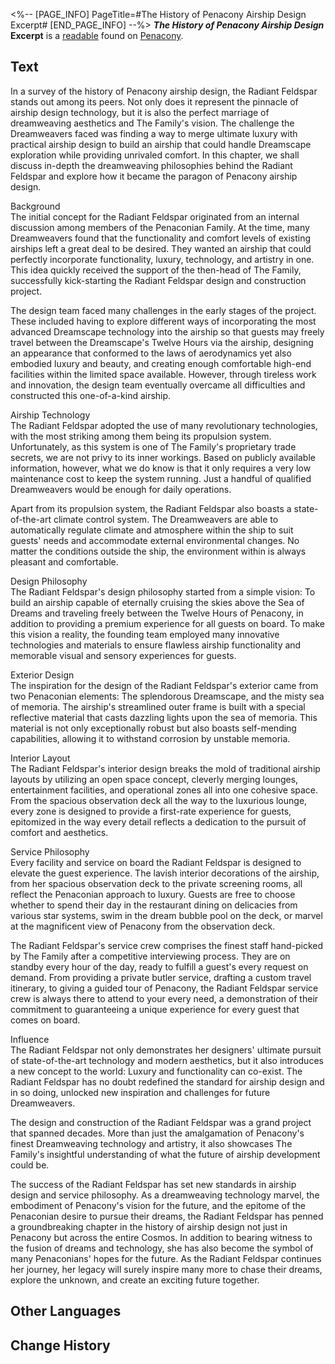 <%-- [PAGE_INFO]
PageTitle=#The History of Penacony Airship Design Excerpt#
[END_PAGE_INFO] --%>
{{Readable Infobox
|id           = 364
|partIds      = 190659
|title        = ''The History of Penacony Airship Design'' Excerpt
|image        = Item Penacony Readable 1.png
|world        = Penacony
|parts        = 1
|author       = <!--to be added-->
|description  = An excerpt on the Radiant Feldspar taken from a book chronicling the historical evolution of airships.
|part1        = ''The History of Penacony Airship Design'' Excerpt
|source1      = {{cx|Source missing}}
|characters   = 
|factions     = Penacony; The Family
}}
'''''The History of Penacony Airship Design'' Excerpt''' is a [[readable]] found on [[Penacony]].
<!--
==Location==
{{Map Embed|<map name>|<marker id>}}
-->
==Text==
In a survey of the history of Penacony airship design, the Radiant Feldspar stands out among its peers. Not only does it represent the pinnacle of airship design technology, but it is also the perfect marriage of dreamweaving aesthetics and The Family's vision. The challenge the Dreamweavers faced was finding a way to merge ultimate luxury with practical airship design to build an airship that could handle Dreamscape exploration while providing unrivaled comfort. In this chapter, we shall discuss in-depth the dreamweaving philosophies behind the Radiant Feldspar and explore how it became the paragon of Penacony airship design.

Background<br />
The initial concept for the Radiant Feldspar originated from an internal discussion among members of the Penaconian Family. At the time, many Dreamweavers found that the functionality and comfort levels of existing airships left a great deal to be desired. They wanted an airship that could perfectly incorporate functionality, luxury, technology, and artistry in one. This idea quickly received the support of the then-head of The Family, successfully kick-starting the Radiant Feldspar design and construction project.

The design team faced many challenges in the early stages of the project. These included having to explore different ways of incorporating the most advanced Dreamscape technology into the airship so that guests may freely travel between the Dreamscape's Twelve Hours via the airship, designing an appearance that conformed to the laws of aerodynamics yet also embodied luxury and beauty, and creating enough comfortable high-end facilities within the limited space available. However, through tireless work and innovation, the design team eventually overcame all difficulties and constructed this one-of-a-kind airship.

Airship Technology<br />
The Radiant Feldspar adopted the use of many revolutionary technologies, with the most striking among them being its propulsion system. Unfortunately, as this system is one of The Family's proprietary trade secrets, we are not privy to its inner workings. Based on publicly available information, however, what we do know is that it only requires a very low maintenance cost to keep the system running. Just a handful of qualified Dreamweavers would be enough for daily operations.

Apart from its propulsion system, the Radiant Feldspar also boasts a state-of-the-art climate control system. The Dreamweavers are able to automatically regulate climate and atmosphere within the ship to suit guests' needs and accommodate external environmental changes. No matter the conditions outside the ship, the environment within is always pleasant and comfortable.

Design Philosophy<br />
The Radiant Feldspar's design philosophy started from a simple vision: To build an airship capable of eternally cruising the skies above the Sea of Dreams and traveling freely between the Twelve Hours of Penacony, in addition to providing a premium experience for all guests on board. To make this vision a reality, the founding team employed many innovative technologies and materials to ensure flawless airship functionality and memorable visual and sensory experiences for guests.

Exterior Design<br />
The inspiration for the design of the Radiant Feldspar's exterior came from two Penaconian elements: The splendorous Dreamscape, and the misty sea of memoria. The airship's streamlined outer frame is built with a special reflective material that casts dazzling lights upon the sea of memoria. This material is not only exceptionally robust but also boasts self-mending capabilities, allowing it to withstand corrosion by unstable memoria.

Interior Layout<br />
The Radiant Feldspar's interior design breaks the mold of traditional airship layouts by utilizing an open space concept, cleverly merging lounges, entertainment facilities, and operational zones all into one cohesive space. From the spacious observation deck all the way to the luxurious lounge, every zone is designed to provide a first-rate experience for guests, epitomized in the way every detail reflects a dedication to the pursuit of comfort and aesthetics.

Service Philosophy<br />
Every facility and service on board the Radiant Feldspar is designed to elevate the guest experience. The lavish interior decorations of the airship, from her spacious observation deck to the private screening rooms, all reflect the Penaconian approach to luxury. Guests are free to choose whether to spend their day in the restaurant dining on delicacies from various star systems, swim in the dream bubble pool on the deck, or marvel at the magnificent view of Penacony from the observation deck.

The Radiant Feldspar's service crew comprises the finest staff hand-picked by The Family after a competitive interviewing process. They are on standby every hour of the day, ready to fulfill a guest's every request on demand. From providing a private butler service, drafting a custom travel itinerary, to giving a guided tour of Penacony, the Radiant Feldspar service crew is always there to attend to your every need, a demonstration of their commitment to guaranteeing a unique experience for every guest that comes on board.

Influence<br />
The Radiant Feldspar not only demonstrates her designers' ultimate pursuit of state-of-the-art technology and modern aesthetics, but it also introduces a new concept to the world: Luxury and functionality can co-exist. The Radiant Feldspar has no doubt redefined the standard for airship design and in so doing, unlocked new inspiration and challenges for future Dreamweavers.

The design and construction of the Radiant Feldspar was a grand project that spanned decades. More than just the amalgamation of Penacony's finest Dreamweaving technology and artistry, it also showcases The Family's insightful understanding of what the future of airship development could be.

The success of the Radiant Feldspar has set new standards in airship design and service philosophy. As a dreamweaving technology marvel, the embodiment of Penacony's vision for the future, and the epitome of the Penaconian desire to pursue their dreams, the Radiant Feldspar has penned a groundbreaking chapter in the history of airship design not just in Penacony but across the entire Cosmos. In addition to bearing witness to the fusion of dreams and technology, she has also become the symbol of many Penaconians' hopes for the future. As the Radiant Feldspar continues her journey, her legacy will surely inspire many more to chase their dreams, explore the unknown, and create an exciting future together.

<!--
==Trivia==
* 
-->
==Other Languages==
{{Other Languages
|en   = ''The History of Penacony Airship Design'' Excerpt
|zhs  = 《匹诺康尼飞艇设计史》片段
|zht  = 《匹諾康尼飛艇設計史》片段
|ja   = 『ピノコニー飛行艇設計史』の一部
|ko   = ≪페나코니 비행선 설계 역사≫의 일부
|es   = Fragmento de «La historia del diseño de aeronaves de Colonipenal»
|fr   = ''Histoire des vaisseaux pénaconiens'' - Extrait
|ru   = Отрывок из «Истории конструкций воздушных кораблей Пенаконии»
|th   = บทคัดสรร "ประวัติศาสตร์การออกแบบเรือเหาะของ Penacony"
|vi   = Trích Đoạn "Lịch Sử Thiết Kế Phi Thuyền Penacony"
|de   = Auszug aus „Die Geschichte des Luftschiffdesigns von Penacony“
|id   = Bagian "Sejarah Desain Kapal Terbang Penacony"
|pt   = Trecho de "A História do Design de Aeronaves de Penacony"
}}

==Change History==
{{Change History|2.3}}